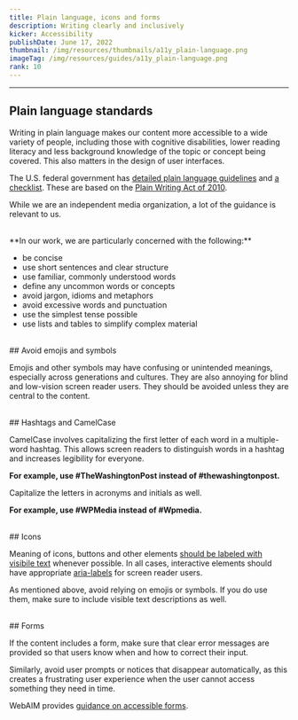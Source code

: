 ```yaml
---
title: Plain language, icons and forms
description: Writing clearly and inclusively
kicker: Accessibility
publishDate: June 17, 2022
thumbnail: /img/resources/thumbnails/a11y_plain-language.png
imageTag: /img/resources/guides/a11y_plain-language.png
rank: 10
---
```


---

## Plain language standards

Writing in plain language makes our content more accessible to a wide variety of people, including those with cognitive disabilities, lower reading literacy and less background knowledge of the topic or concept being covered. This also matters in the design of user interfaces.

The U.S. federal government has [detailed plain language guidelines](https://www.plainlanguage.gov/guidelines/) and [a checklist](https://www.plainlanguage.gov/resources/checklists/checklist/). These are based on the [Plain Writing Act of 2010](https://www.govinfo.gov/app/details/PLAW-111publ274).

While we are an independent media organization, a lot of the guidance is relevant to us.

<br />
**In our work, we are particularly concerned with the following:**

- be concise
- use short sentences and clear structure
- use familiar, commonly understood words
- define any uncommon words or concepts
- avoid jargon, idioms and metaphors
- avoid excessive words and punctuation
- use the simplest tense possible
- use lists and tables to simplify complex material

<br />
## Avoid emojis and symbols

Emojis and other symbols may have confusing or unintended meanings, especially across generations and cultures. They are also annoying for blind and low-vision screen reader users. They should be avoided unless they are central to the content.

<br />
## Hashtags and CamelCase

CamelCase involves capitalizing the first letter of each word in a multiple-word hashtag. This allows screen readers to distinguish words in a hashtag and increases legibility for everyone.

**For example, use #TheWashingtonPost instead of #thewashingtonpost.**

Capitalize the letters in acronyms and initials as well.

**For example, use #WPMedia instead of #Wpmedia.**

<br />
## Icons

Meaning of icons, buttons and other elements [should be labeled with visibile text](https://uxdesign.cc/label-your-icons-e2bd57366d37) whenever possible. In all cases, interactive elements should have appropriate [aria-labels](https://developer.mozilla.org/en-US/docs/Web/Accessibility/ARIA/Attributes/aria-label) for screen reader users.

As mentioned above, avoid relying on emojis or symbols. If you do use them, make sure to include visible text descriptions as well.

<br />
## Forms

If the content includes a form, make sure that clear error messages are provided so that users know when and how to correct their input.

Similarly, avoid user prompts or notices that disappear automatically, as this creates a frustrating user experience when the user cannot access something they need in time.

WebAIM provides [guidance on accessible forms](https://webaim.org/techniques/forms/#:~:text=Accessible%20forms%20are%20easy%20to,must%20be%20intuitive%20and%20descriptive.).

